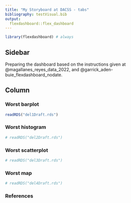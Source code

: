 ```yaml
---
title: "My Storyboard at DACSS - tabs"
bibliography: testVisual.bib
output: 
  flexdashboard::flex_dashboard
---
```


```r
library(flexdashboard) # always
```

## Sidebar {.sidebar}


Preparing the dashboard based on the instructions given at @magallanes_reyes_data_2022, and @garrick_aden-buie_flexdashboard_nodate.

## Column {.tabset .tabset-fade}


### Worst barplot

```r
readRDS("del1Draft.rds")
```


### Worst histogram

```r
# readRDS("del2Draft.rds")
```

### Worst scatterplot

```r
# readRDS("del3Draft.rds")
```


### Worst map

```r
# readRDS("del4Draft.rds")
```


### References 

